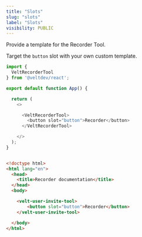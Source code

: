 ```yaml
---
title: "Slots"
slug: "slots"
label: "Slots"
visibility: PUBLIC
---
```



<Steps titleSize="h2">

<Step stepNumber="1" title="Replace the Recorder Tool">
Provide a template for the Recorder Tool.

Target the `button` slot with your own custom template.


</Step>
</Steps>


<RequestExample>

```js React / Next.js
import {
  VeltRecorderTool
} from '@veltdev/react';

export default function App() {

  return (
    <>

      <VeltRecorderTool>
        <button slot="button">Recorder</button>
      </VeltRecorderTool>

    </>
  );
}
```

```html HTML

<!doctype html>
<html lang="en">
  <head>
    <title>Recorder documentation</title>
  </head>
  <body>

    <velt-user-invite-tool>
        <button slot="button">Recorder</button>
    </velt-user-invite-tool>

  </body>
</html>
```

</RequestExample>
